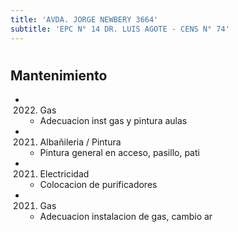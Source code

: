 ```yaml
---
title: 'AVDA. JORGE NEWBERY 3664'
subtitle: 'EPC N° 14 DR. LUIS AGOTE - CENS N° 74'
---
```


#


## Mantenimiento

*  (2022) Gas 
    + Adecuacion inst gas y pintura aulas

*  (2021) Albañileria / Pintura 
    + Pintura general en acceso, pasillo, pati

*  (2021) Electricidad 
    + Colocacion de purificadores

*  (2021) Gas 
    + Adecuacion instalacion de gas, cambio ar



